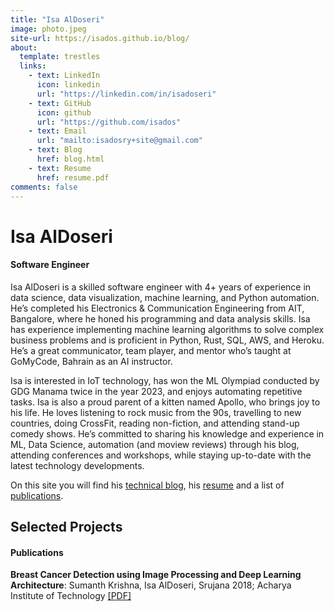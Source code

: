 ```yaml
---
title: "Isa AlDoseri"
image: photo.jpeg
site-url: https://isados.github.io/blog/
about:
  template: trestles
  links:
    - text: LinkedIn
      icon: linkedin
      url: "https://linkedin.com/in/isadoseri"
    - text: GitHub
      icon: github
      url: "https://github.com/isados"
    - text: Email
      url: "mailto:isadosry+site@gmail.com"
    - text: Blog
      href: blog.html
    - text: Resume
      href: resume.pdf
comments: false
---
```

::: {.column-page}

<span><h1>Isa AlDoseri</h1> <h4>Software Engineer</h4></span>


Isa AlDoseri is a skilled software engineer with 4+ years of experience in data science, data visualization, machine learning, and Python automation. He's completed his Electronics & Communication Engineering from AIT, Bangalore, where he honed his programming and data analysis skills. Isa has experience implementing machine learning algorithms to solve complex business problems and is proficient in Python, Rust, SQL, AWS, and Heroku. He's a great communicator, team player, and mentor who's taught at GoMyCode, Bahrain as an AI instructor.

Isa is interested in IoT technology, has won the ML Olympiad conducted by GDG Manama twice in the year 2023, and enjoys automating repetitive tasks. Isa is also a proud parent of a kitten named Apollo, who brings joy to his life. He loves listening to rock music from the 90s, travelling to new countries, doing CrossFit, reading non-fiction, and attending stand-up comedy shows. He's committed to sharing his knowledge and experience in ML, Data Science, automation (and moview reviews) through his blog, attending conferences and workshops, while staying up-to-date with the latest technology developments.

On this site you will find his [technical blog](blog.html), his [resume](resume.pdf) and a list of [publications](papers).
<p></p>

## Selected Projects

#### Publications

**Breast Cancer Detection using Image Processing and Deep Learning Architecture**: Sumanth Krishna, Isa AlDoseri, Srujana 2018; Acharya Institute of Technology [[PDF]](/papers/breast-cancer-paper.pdf)</p>

<!-- **Classification and mapping of low-statured shrubland cover types in post-agricultural landscapes of the US Northeast.** Mahoney, MJ, Johnson, LK, Guinan, AZ, and Beier, CM. 2022. International Journal of Remote Sensing 43(19-24): 7117-7138. [https://doi.org/10.1080/01431161.2022.2155086](https://doi.org/10.1080/01431161.2022.2155086) -->

<!-- #### Python Packages -->

:::

<link rel="me" href="https://fosstodon.org/@MikeMahoney218">
